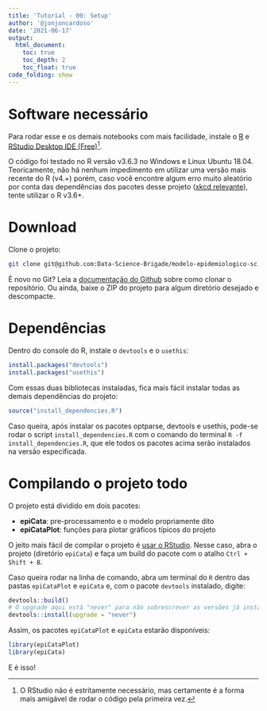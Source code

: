 ```yaml
---
title: 'Tutorial - 00: Setup'
author: '@jonjoncardoso'
date: '2021-06-17'
output:
  html_document:
    toc: true
    toc_depth: 2
    toc_float: true
code_folding: show
---
```


# Software necessário

Para rodar esse e os demais notebooks com mais facilidade, instale o [R](https://cran.r-project.org/) e [RStudio Desktop IDE (Free)](https://www.rstudio.com/products/rstudio/download/)^[O RStudio não é estritamente necessário, mas certamente é a forma mais amigável de rodar o código pela primeira vez.].

O código foi testado no R versão v3.6.3 no Windows e Linux Ubuntu 18.04. Teoricamente, não há nenhum impedimento em utilizar uma versão mais recente do R (v4.+) porém, caso você encontre algum erro muito aleatório por conta das dependências dos pacotes desse projeto ([xkcd relevante](https://xkcd.com/2347/)), tente utilizar o R v3.6+.

# Download

Clone o projeto:

```bash
git clone git@github.com:Data-Science-Brigade/modelo-epidemiologico-sc.git
```

É novo no Git? Leia a [documentação do Github](https://docs.github.com/en/github/creating-cloning-and-archiving-repositories/cloning-a-repository-from-github/cloning-a-repository) sobre como clonar o repositório. Ou ainda, baixe o ZIP do projeto para algum diretório desejado e descompacte.

# Dependências

Dentro do console do R, instale o `devtools` e o `usethis`:

```r
install.packages("devtools")
install.packages("usethis")
```

Com essas duas bibliotecas instaladas, fica mais fácil instalar todas as demais dependências do projeto:

```r
source("install_dependencies.R")
```

Caso queira, após instalar os pacotes optparse, devtools e usethis, pode-se rodar o script `install_dependencies.R` com o comando do terminal `R -f install_dependencies.R`, que ele todos os pacotes acima serão instalados na versão especificada.

# Compilando o projeto todo

O projeto está dividido em dois pacotes: 

- **epiCata**: pre-processamento e o modelo propriamente dito
- **epiCataPlot**: funções para plotar gráficos típicos do projeto

O jeito mais fácil de compilar o projeto é [usar o RStudio](https://support.rstudio.com/hc/en-us/articles/200486508-Building-Testing-and-Distributing-Packages). Nesse caso, abra o projeto (diretório `epiCata`) e faça um build do pacote com o atalho `Ctrl + Shift + B`.

Caso queira rodar na linha de comando, abra um terminal do `R` dentro das pastas `epiCataPlot` e `epiCata` e, com o pacote `devtools` instalado, digite:

```r
devtools::build()
# O upgrade aqui está "never" para não sobrescrever as versões já instaladas dos pacotes
devtools::install(upgrade = "never") 
```

Assim, os pacotes `epiCataPlot` e `epiCata` estarão disponíveis:

```r
library(epiCataPlot)
library(epiCata)
```

E é isso!